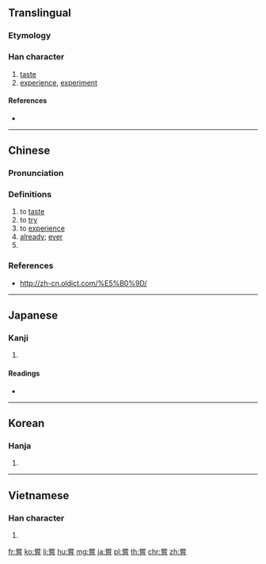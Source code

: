 {{character info/new}}
{{also|尝}}
==Translingual==

===Etymology===
{{Han etyl}}

===Han character===
{{Han char|rn=30|rad=口|as=11|sn=14|four=90601|canj=FBRPA|ids=⿳龸口旨}}

# [[taste]]
# [[experience]], [[experiment]]

====References====
* {{Han ref|kx=0206.090|dkj=04205|dj=0429.070|hdz=21529.090|uh=5617|ud=22039|bh=B9C1|bd=47553}}

----

==Chinese==
{{zh-forms|s=尝}}

===Pronunciation===
{{zh-pron
|m=cháng
|c=soeng4
|h=pfs=sòng
|md=
|mn=siông
|w=
|mc=y
|oc=y
|cat=v,adv,pn
}}

===Definitions===
{{zh-hanzi}}

# to [[taste]] {{gloss|try the flavour of}}
# to [[try]]
# to [[experience]]
# [[already]]; [[ever]]
# {{surname|lang=zh}}

===References===
* http://zh-cn.oldict.com/%E5%B0%9D/

----

==Japanese==

===Kanji===
{{ja-kanji|grade=|rs=口11}}

# {{defn|lang=ja|sort=口11}}

====Readings====
* {{ja-readings|kanon=[[しょう]] (shō)|goon=[[じょう]] (jō)|kun=[[なめる]] (nameru), [[こころみる]] (kokoromiru), [[かつて]] (katsute)}}

----

==Korean==

===Hanja===
{{ko-hanja|hangeul=상|rv=sang|mr=sang}}

# {{defn|lang=ko|sort=口11}}

----

==Vietnamese==

===Han character===
{{vi-hantu|[[thường]]|rs=口11}}

# {{defn|lang=vi|sort=口11}}

[[fr:嘗]]
[[ko:嘗]]
[[li:嘗]]
[[hu:嘗]]
[[mg:嘗]]
[[ja:嘗]]
[[pl:嘗]]
[[th:嘗]]
[[chr:嘗]]
[[zh:嘗]]